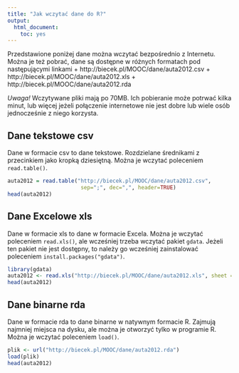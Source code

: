 ```yaml
---
title: "Jak wczytać dane do R?"
output:
  html_document:
    toc: yes
---
```


Przedstawione poniżej dane można wczytać bezpośrednio z Internetu.
Można je też pobrać, dane są dostępne w różnych formatach pod następującymi linkami
+ http://biecek.pl/MOOC/dane/auta2012.csv
+ http://biecek.pl/MOOC/dane/auta2012.xls
+ http://biecek.pl/MOOC/dane/auta2012.rda

*Uwaga!* Wczytywane pliki mają po 70MB. Ich pobieranie może potrwać kilka minut, lub więcej jeżeli połączenie internetowe nie jest dobre lub wiele osób jednocześnie z niego korzysta.

## Dane tekstowe csv

Dane w formacie csv to dane tekstowe. Rozdzielane średnikami z przecinkiem jako kropką dziesiętną.
Można je wczytać poleceniem `read.table()`.

```r
auta2012 = read.table("http://biecek.pl/MOOC/dane/auta2012.csv",
                       sep=";", dec=",", header=TRUE)
head(auta2012)
```

## Dane Excelowe xls

Dane w formacie xls to dane w formacie Excela. 
Można je wczytać poleceniem `read.xls()`, ale wcześniej trzeba wczytać pakiet `gdata`.
Jeżeli ten pakiet nie jest dostępny, to należy go wcześniej zainstalować poleceniem `install.packages("gdata")`.

```r
library(gdata)
auta2012 <- read.xls("http://biecek.pl/MOOC/dane/auta2012.xls", sheet = 1)
head(auta2012)
```

## Dane binarne rda

Dane w formacie rda to dane binarne w natywnym formacie R. 
Zajmują najmniej miejsca na dysku, ale można je otworzyć tylko w programie R.
Można je wczytać poleceniem `load()`.

```r
plik <- url("http://biecek.pl/MOOC/dane/auta2012.rda")
load(plik)
head(auta2012)
```


